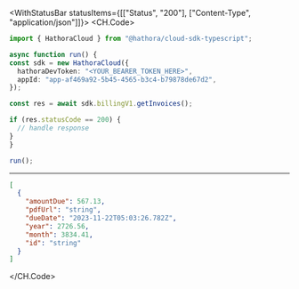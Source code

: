 

<WithStatusBar statusItems={[["Status", "200"], ["Content-Type", "application/json"]]}>
  <CH.Code>
  ```typescript GetInvoices.ts
  import { HathoraCloud } from "@hathora/cloud-sdk-typescript";

async function run() {
  const sdk = new HathoraCloud({
    hathoraDevToken: "<YOUR_BEARER_TOKEN_HERE>",
    appId: "app-af469a92-5b45-4565-b3c4-b79878de67d2",
  });

  const res = await sdk.billingV1.getInvoices();

  if (res.statusCode == 200) {
    // handle response
  }
}

run();
  ```
  ---

  ```json Example Response
  [
    {
      "amountDue": 567.13,
      "pdfUrl": "string",
      "dueDate": "2023-11-22T05:03:26.782Z",
      "year": 2726.56,
      "month": 3834.41,
      "id": "string"
    }
  ]
  ```
  </CH.Code>
</WithStatusBar>
